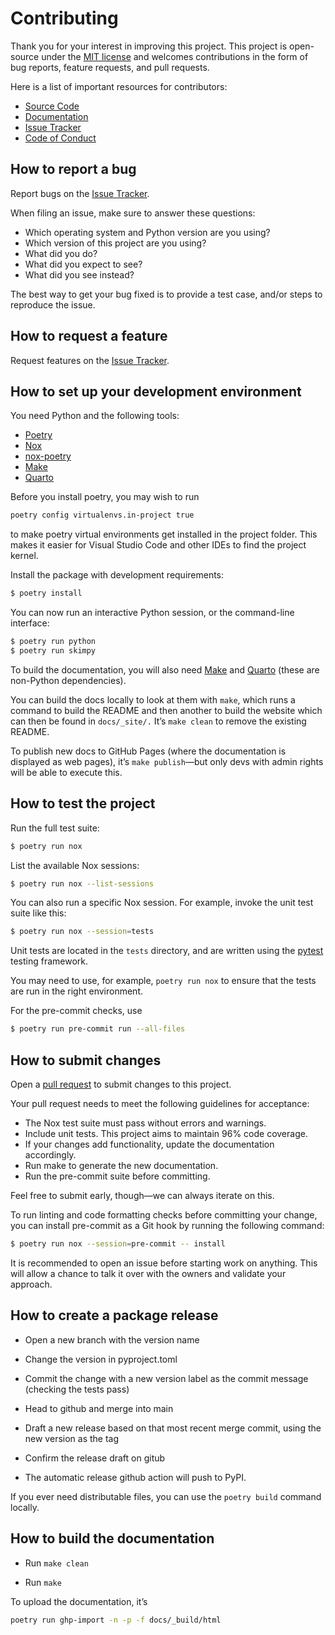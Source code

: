 # Contributing

Thank you for your interest in improving this project. This project is
open-source under the [MIT license](https://opensource.org/licenses/MIT)
and welcomes contributions in the form of bug reports, feature requests,
and pull requests.

Here is a list of important resources for contributors:

- [Source Code](https://github.com/aeturrell/skimpy)
- [Documentation](https://aeturrell.github.io/skimpy/)
- [Issue Tracker](https://github.com/aeturrell/skimpy/issues)
- [Code of Conduct](code_of_conduct.qmd)

## How to report a bug

Report bugs on the [Issue Tracker](https://github.com/aeturrell/skimpy/issues).

When filing an issue, make sure to answer these questions:

- Which operating system and Python version are you using?
- Which version of this project are you using?
- What did you do?
- What did you expect to see?
- What did you see instead?

The best way to get your bug fixed is to provide a test case, and/or
steps to reproduce the issue.

## How to request a feature

Request features on the [Issue Tracker](https://github.com/aeturrell/skimpy/issues).

## How to set up your development environment

You need Python and the following tools:

- [Poetry](https://python-poetry.org/)
- [Nox](https://nox.thea.codes/)
- [nox-poetry](https://nox-poetry.readthedocs.io/)
- [Make](https://www.gnu.org/software/make/)
- [Quarto](https://quarto.org/)

Before you install poetry, you may wish to run

```bash
poetry config virtualenvs.in-project true
```

to make poetry virtual environments get installed in the project folder. This makes it easier for Visual Studio Code and other IDEs to find the project kernel.

Install the package with development requirements:

```bash
$ poetry install
```

You can now run an interactive Python session, or the command-line
interface:

```bash
$ poetry run python
$ poetry run skimpy
```

To build the documentation, you will also need [Make](https://www.gnu.org/software/make/) and [Quarto](https://quarto.org/) (these are non-Python dependencies).

You can build the docs locally to look at them with `make`, which runs a command to build the README and then another to build the website which can then be found in `docs/_site/.` It's `make clean` to remove the existing README.

To publish new docs to GitHub Pages (where the documentation is displayed as web pages), it's `make publish`—but only devs with admin rights will be able to execute this.

## How to test the project

Run the full test suite:

```bash
$ poetry run nox
```

List the available Nox sessions:

```bash
$ poetry run nox --list-sessions
```

You can also run a specific Nox session. For example, invoke the unit
test suite like this:

```bash
$ poetry run nox --session=tests
```

Unit tests are located in the `tests` directory, and are written using
the [pytest](https://pytest.readthedocs.io/) testing framework.

You may need to use, for example, `poetry run nox` to ensure that the
tests are run in the right environment.

For the pre-commit checks, use

```bash
$ poetry run pre-commit run --all-files
```

## How to submit changes

Open a [pull request](https://github.com/aeturrell/skimpy/pulls) to
submit changes to this project.

Your pull request needs to meet the following guidelines for acceptance:

- The Nox test suite must pass without errors and warnings.
- Include unit tests. This project aims to maintain 96% code
  coverage.
- If your changes add functionality, update the documentation
  accordingly.
- Run make to generate the new documentation.
- Run the pre-commit suite before committing.

Feel free to submit early, though---we can always iterate on this.

To run linting and code formatting checks before committing your change,
you can install pre-commit as a Git hook by running the following
command:

```bash
$ poetry run nox --session=pre-commit -- install
```

It is recommended to open an issue before starting work on anything.
This will allow a chance to talk it over with the owners and validate
your approach.

## How to create a package release

- Open a new branch with the version name

- Change the version in pyproject.toml

- Commit the change with a new version label as the commit message (checking the tests pass)

- Head to github and merge into main

- Draft a new release based on that most recent merge commit, using the new version as the tag

- Confirm the release draft on gitub

- The automatic release github action will push to PyPI.

If you ever need distributable files, you can use the `poetry build` command locally.

## How to build the documentation

- Run `make clean`

- Run `make`

To upload the documentation, it's

```bash
poetry run ghp-import -n -p -f docs/_build/html
```
